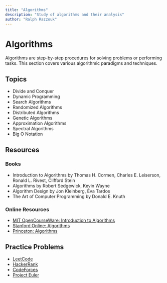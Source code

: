 ```yaml
---
title: "Algorithms"
description: "Study of algorithms and their analysis"
author: "Ralph Razzouk"
---
```


# Algorithms

Algorithms are step-by-step procedures for solving problems or performing tasks. This section covers various algorithmic paradigms and techniques.

## Topics

- Divide and Conquer
- Dynamic Programming
- Search Algorithms
- Randomized Algorithms
- Distributed Algorithms
- Genetic Algorithms
- Approximation Algorithms
- Spectral Algorithms
- Big O Notation

## Resources

### Books

- Introduction to Algorithms by Thomas H. Cormen, Charles E. Leiserson, Ronald L. Rivest, Clifford Stein
- Algorithms by Robert Sedgewick, Kevin Wayne
- Algorithm Design by Jon Kleinberg, Éva Tardos
- The Art of Computer Programming by Donald E. Knuth

### Online Resources

- [MIT OpenCourseWare: Introduction to Algorithms](https://ocw.mit.edu/courses/electrical-engineering-and-computer-science/6-006-introduction-to-algorithms-fall-2011/)
- [Stanford Online: Algorithms](https://online.stanford.edu/courses/soe-ycsalgorithms1-algorithms-design-and-analysis-part-1)
- [Princeton: Algorithms](https://www.coursera.org/learn/algorithms-part1)

## Practice Problems

- [LeetCode](https://leetcode.com/)
- [HackerRank](https://www.hackerrank.com/)
- [CodeForces](https://codeforces.com/)
- [Project Euler](https://projecteuler.net/) 